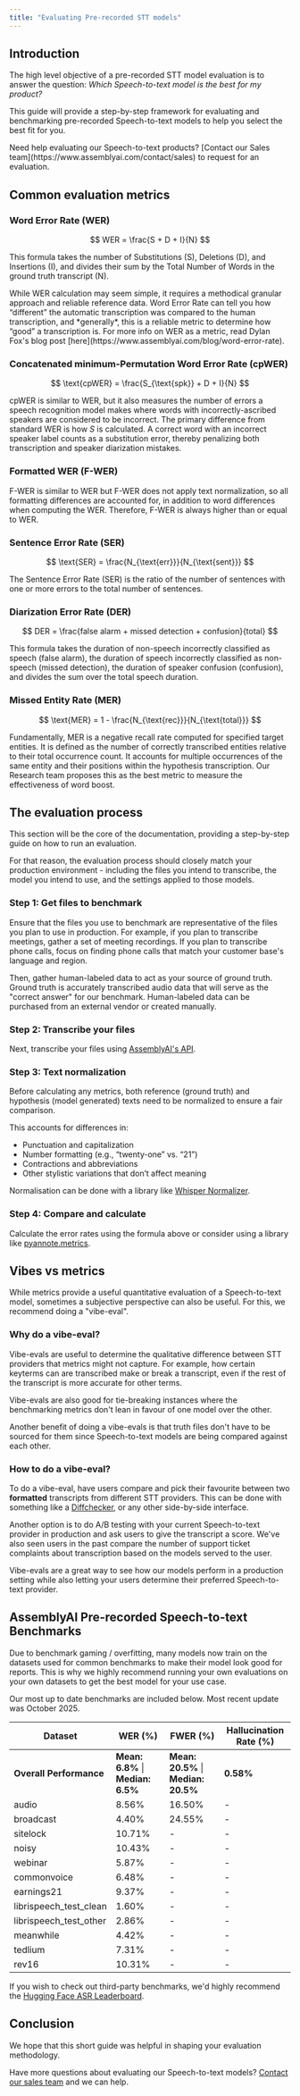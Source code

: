 ```yaml
---
title: "Evaluating Pre-recorded STT models"
---
```


## Introduction

The high level objective of a pre-recorded STT model evaluation is to answer the question: *Which Speech-to-text model is the best for my product?*

This guide will provide a step-by-step framework for evaluating and benchmarking pre-recorded Speech-to-text models to help you select the best fit for you.

<Note>
    Need help evaluating our Speech-to-text products? [Contact our Sales team](https://www.assemblyai.com/contact/sales) to request for an evaluation.
</Note>

## Common evaluation metrics

### Word Error Rate (WER)

$$
WER = \frac{S + D + I}{N}
$$

This formula takes the number of Substitutions (S), Deletions (D), and Insertions (I), and divides their sum by the Total Number of Words in the ground truth transcript (N).

<Note>
    While WER calculation may seem simple, it requires a methodical granular approach and reliable reference data.
    Word Error Rate can tell you how “different” the automatic transcription was compared to the human transcription, and *generally*, this is a reliable metric to determine how “good” a transcription is. For more info on WER as a metric, read Dylan Fox's blog post [here](https://www.assemblyai.com/blog/word-error-rate).
</Note>

### Concatenated minimum-Permutation Word Error Rate (cpWER)

$$
\text{cpWER} = \frac{S_{\text{spk}} + D + I}{N}
$$

cpWER is similar to WER, but it also measures the number of errors a speech recognition model makes where words with incorrectly-ascribed speakers are considered to be incorrect. The primary difference from standard WER is how *S* is calculated. A correct word with an incorrect speaker label counts as a substitution error, thereby penalizing both transcription and speaker diarization mistakes.

### Formatted WER (F-WER)

F-WER is similar to WER but F-WER does not apply text normalization, so all formatting differences are accounted for, in addition to word differences when computing the WER. Therefore, F-WER is always higher than or equal to WER.


### Sentence Error Rate (SER)

$$
\text{SER} = \frac{N_{\text{err}}}{N_{\text{sent}}}
$$

The Sentence Error Rate (SER) is the ratio of the number of sentences with one or more errors to the total number of sentences.

### Diarization Error Rate (DER)

$$
DER = \frac{false alarm + missed detection + confusion}{total}
$$

This formula takes the duration of non-speech incorrectly classified as speech (false alarm), the duration of speech incorrectly classified as non-speech (missed detection), the duration of speaker confusion (confusion), and divides the sum over the total speech duration.

### Missed Entity Rate (MER)

$$
\text{MER} = 1 - \frac{N_{\text{rec}}}{N_{\text{total}}}
$$

Fundamentally, MER is a negative recall rate computed for specified target entities. It is defined as the number of correctly transcribed entities relative to their total occurrence count. It accounts for multiple occurrences of the same entity and their positions within the hypothesis transcription. Our Research team proposes this as the best metric to measure the effectiveness of word boost.

## The evaluation process

This section will be the core of the documentation, providing a step-by-step guide on how to run an evaluation.

For that reason, the evaluation process should closely match your production environment - including the files you intend to transcribe, the model you intend to use, and the settings applied to those models.

### Step 1: Get files to benchmark

Ensure that the files you use to benchmark are representative of the files you plan to use in production. For example, if you plan to transcribe meetings, gather a set of meeting recordings. If you plan to transcribe phone calls, focus on finding phone calls that match your customer base's language and region.

Then, gather human-labeled data to act as your source of ground truth. Ground truth is accurately transcribed audio data that will serve as the "correct answer" for our benchmark. Human-labeled data can be purchased from an external vendor or created manually.

### Step 2: Transcribe your files

Next, transcribe your files using [AssemblyAI's API](/docs/getting-started/transcribe-an-audio-file).

### Step 3: Text normalization

Before calculating any metrics, both reference (ground truth) and hypothesis (model generated) texts need to be normalized to ensure a fair comparison.

This accounts for differences in:
- Punctuation and capitalization
- Number formatting (e.g., “twenty-one” vs. “21”)
- Contractions and abbreviations
- Other stylistic variations that don’t affect meaning

Normalisation can be done with a library like [Whisper Normalizer](https://pypi.org/project/whisper-normalizer/).

### Step 4: Compare and calculate

Calculate the error rates using the formula above or consider using a library like [pyannote.metrics](https://github.com/pyannote/pyannote-metrics).

## Vibes vs metrics

While metrics provide a useful quantitative evaluation of a Speech-to-text model, sometimes a subjective perspective can also be useful. For this, we recommend doing a "vibe-eval".

### Why do a vibe-eval?

Vibe-evals are useful to determine the qualitative difference between STT providers that metrics might not capture. For example, how certain keyterms can are transcribed make or break a transcript, even if the rest of the transcript is more accurate for other terms.

Vibe-evals are also good for tie-breaking instances where the benchmarking metrics don't lean in favour of one model over the other.

Another benefit of doing a vibe-evals is that truth files don't have to be sourced for them since Speech-to-text models are being compared against each other.

### How to do a vibe-eval?

To do a vibe-eval, have users compare and pick their favourite between two __formatted__ transcripts from different STT providers. This can be done with something like a [Diffchecker](https://www.diffchecker.com/), or any other side-by-side interface.

Another option is to do A/B testing with your current Speech-to-text provider in production and ask users to give the transcript a score. We've also seen users in the past compare the number of support ticket complaints about transcription based on the models served to the user.

Vibe-evals are a great way to see how our models perform in a production setting while also letting your users determine their preferred Speech-to-text provider.

## AssemblyAI Pre-recorded Speech-to-text Benchmarks

<Note>
    Due to benchmark gaming / overfitting, many models now train on the datasets used for common benchmarks to make their model look good for reports. This is why we highly recommend running your own evaluations on your own datasets to get the best model for your use case.
</Note>

Our most up to date benchmarks are included below. Most recent update was October 2025.

| Dataset | WER (%) | FWER (%) | Hallucination Rate (%) |
|---------|---------|----------|----------------------|
| **Overall Performance** | **Mean: 6.8%** \| **Median: 6.5%** | **Mean: 20.5%** \| **Median: 20.5%** | **0.58%** |
| audio | 8.56% | 16.50% | - |
| broadcast | 4.40% | 24.55% | - |
| sitelock | 10.71% | - | - |
| noisy | 10.43% | - | - |
| webinar | 5.87% | - | - |
| commonvoice | 6.48% | - | - |
| earnings21 | 9.37% | - | - |
| librispeech_test_clean | 1.60% | - | - |
| librispeech_test_other | 2.86% | - | - |
| meanwhile | 4.42% | - | - |
| tedlium | 7.31% | - | - |
| rev16 | 10.31% | - | - |

If you wish to check out third-party benchmarks, we'd highly recommend the [Hugging Face ASR Leaderboard](https://huggingface.co/spaces/hf-audio/open_asr_leaderboard).

## Conclusion

We hope that this short guide was helpful in shaping your evaluation methodology.

Have more questions about evaluating our Speech-to-text models? [Contact our sales team](https://www.assemblyai.com/contact/sales) and we can help.
